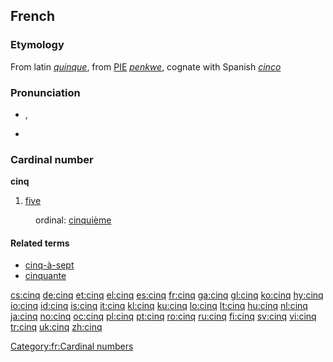 ==French==

===Etymology===
From latin ''[[quinque]]'', from [[PIE]] ''[[penkwe]]'', cognate with Spanish ''[[cinco]]''

===Pronunciation===
* {{IPA|/sɛ̃k/|lang=fr}}, {{SAMPA|/sE~k/}}
* {{audio|Fr-cinq-fr.ogg|audio}}

===Cardinal number===
'''cinq'''

# [[five]]

: ordinal: [[cinquième]]

====Related terms====
* [[cinq-à-sept]]
* [[cinquante]]

[[Category:fr:Cardinal numbers]]

[[cs:cinq]]
[[de:cinq]]
[[et:cinq]]
[[el:cinq]]
[[es:cinq]]
[[fr:cinq]]
[[ga:cinq]]
[[gl:cinq]]
[[ko:cinq]]
[[hy:cinq]]
[[io:cinq]]
[[id:cinq]]
[[is:cinq]]
[[it:cinq]]
[[kl:cinq]]
[[ku:cinq]]
[[lo:cinq]]
[[lt:cinq]]
[[hu:cinq]]
[[nl:cinq]]
[[ja:cinq]]
[[no:cinq]]
[[oc:cinq]]
[[pl:cinq]]
[[pt:cinq]]
[[ro:cinq]]
[[ru:cinq]]
[[fi:cinq]]
[[sv:cinq]]
[[vi:cinq]]
[[tr:cinq]]
[[uk:cinq]]
[[zh:cinq]]